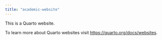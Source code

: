 ```yaml
---
title: "academic-website"
---
```


This is a Quarto website.

To learn more about Quarto websites visit <https://quarto.org/docs/websites>.

